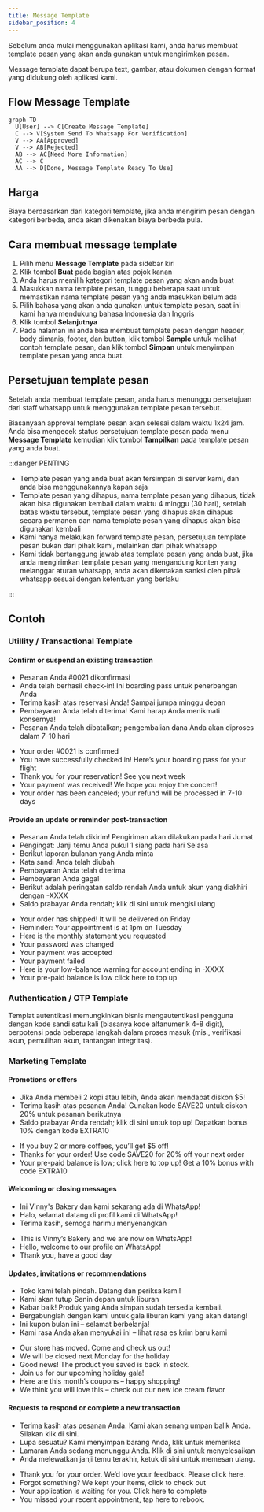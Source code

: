 ```yaml
---
title: Message Template
sidebar_position: 4
---
```



Sebelum anda mulai menggunakan aplikasi kami, anda harus membuat template pesan yang akan anda gunakan untuk mengirimkan pesan.

Message template dapat berupa text, gambar, atau dokumen dengan format yang didukung oleh aplikasi kami.

## Flow Message Template

```mermaid
graph TD
  U[User] --> C[Create Message Template]
  C --> V[System Send To Whatsapp For Verification]
  V --> AA[Approved]
  V --> AB[Rejected]
  AB --> AC[Need More Information]
  AC --> C
  AA --> D[Done, Message Template Ready To Use]
```

## Harga

Biaya berdasarkan dari kategori template, jika anda mengirim pesan dengan kategori berbeda, anda akan dikenakan biaya berbeda pula.

## Cara membuat message template

1. Pilih menu **Message Template** pada sidebar kiri
2. Klik tombol **Buat** pada bagian atas pojok kanan
3. Anda harus memilih kategori template pesan yang akan anda buat
4. Masukkan nama template pesan, tunggu beberapa saat untuk memastikan nama template pesan yang anda masukkan belum ada
5. Pilih bahasa yang akan anda gunakan untuk template pesan, saat ini kami hanya mendukung bahasa Indonesia dan Inggris
6. Klik tombol **Selanjutnya**
7. Pada halaman ini anda bisa membuat template pesan dengan header, body dimanis, footer, dan button, klik tombol **Sample** untuk melihat contoh template pesan, dan klik tombol **Simpan** untuk menyimpan template pesan yang anda buat.

## Persetujuan template pesan

Setelah anda membuat template pesan, anda harus menunggu persetujuan dari staff whatsapp untuk menggunakan template pesan tersebut.

Biasanyaan approval template pesan akan selesai dalam waktu 1x24 jam. Anda bisa mengecek status persetujuan template pesan pada menu **Message Template** kemudian klik tombol **Tampilkan** pada template pesan yang anda buat.

:::danger PENTING

- Template pesan yang anda buat akan tersimpan di server kami, dan anda bisa menggunakannya kapan saja
- Template pesan yang dihapus, nama template pesan yang dihapus, tidak akan bisa digunakan kembali dalam waktu 4 minggu (30 hari), setelah batas waktu tersebut, template pesan yang dihapus akan dihapus secara permanen dan nama template pesan yang dihapus akan bisa digunakan kembali
- Kami hanya melakukan forward template pesan, persetujuan template pesan bukan dari pihak kami, melainkan dari pihak whatsapp
- Kami tidak bertanggung jawab atas template pesan yang anda buat, jika anda mengirimkan template pesan yang mengandung konten yang melanggar aturan whatsapp, anda akan dikenakan sanksi oleh pihak whatsapp sesuai dengan ketentuan yang berlaku

:::

## Contoh

### Utillity / Transactional Template

#### Confirm or suspend an existing transaction

<Tabs groupId="translate">
  <TabItem value="id" label="Indonesia">
    <ul>
      <li>Pesanan Anda #0021 dikonfirmasi</li>
      <li>
        Anda telah berhasil check-in! Ini boarding pass untuk penerbangan Anda
      </li>
      <li>Terima kasih atas reservasi Anda! Sampai jumpa minggu depan</li>
      <li>
        Pembayaran Anda telah diterima! Kami harap Anda menikmati konsernya!
      </li>
      <li>
        Pesanan Anda telah dibatalkan; pengembalian dana Anda akan diproses
        dalam 7-10 hari
      </li>
    </ul>
  </TabItem>
  <TabItem value="en" label="English">
    <ul>
      <li>Your order #0021 is confirmed</li>
      <li>
        You have successfully checked in! Here’s your boarding pass for your
        flight
      </li>
      <li>Thank you for your reservation! See you next week</li>
      <li>Your payment was received! We hope you enjoy the concert!</li>
      <li>
        Your order has been canceled; your refund will be processed in 7-10 days
      </li>
    </ul>
  </TabItem>
</Tabs>

#### Provide an update or reminder post-transaction

<Tabs groupId="translate">
  <TabItem value="id" label="Indonesia">
    <ul>
      <li>
        Pesanan Anda telah dikirim! Pengiriman akan dilakukan pada hari Jumat
      </li>
      <li>Pengingat: Janji temu Anda pukul 1 siang pada hari Selasa</li>
      <li>Berikut laporan bulanan yang Anda minta</li>
      <li>Kata sandi Anda telah diubah</li>
      <li>Pembayaran Anda telah diterima</li>
      <li>Pembayaran Anda gagal</li>
      <li>
        Berikut adalah peringatan saldo rendah Anda untuk akun yang diakhiri
        dengan -XXXX
      </li>
      <li>Saldo prabayar Anda rendah; klik di sini untuk mengisi ulang</li>
    </ul>
  </TabItem>
  <TabItem value="en" label="English">
    <ul>
      <li>Your order has shipped! It will be delivered on Friday</li>
      <li>Reminder: Your appointment is at 1pm on Tuesday</li>
      <li>Here is the monthly statement you requested</li>
      <li>Your password was changed</li>
      <li>Your payment was accepted</li>
      <li>Your payment failed</li>
      <li>Here is your low-balance warning for account ending in -XXXX</li>
      <li>Your pre-paid balance is low click here to top up</li>
    </ul>
  </TabItem>
</Tabs>

### Authentication / OTP Template

Templat autentikasi memungkinkan bisnis mengautentikasi pengguna dengan kode sandi satu kali (biasanya kode alfanumerik 4-8 digit), berpotensi pada beberapa langkah dalam proses masuk (mis., verifikasi akun, pemulihan akun, tantangan integritas).

### Marketing Template

#### Promotions or offers

<Tabs groupId="translate">
  <TabItem value="id" label="Indonesia">
    <ul>
      <li>
        Jika Anda membeli 2 kopi atau lebih, Anda akan mendapat diskon $5!
      </li>
      <li>
        Terima kasih atas pesanan Anda! Gunakan kode SAVE20 untuk diskon 20%
        untuk pesanan berikutnya
      </li>
      <li>
        Saldo prabayar Anda rendah; klik di sini untuk top up! Dapatkan bonus
        10% dengan kode EXTRA10
      </li>
    </ul>
  </TabItem>
  <TabItem value="en" label="English">
    <ul>
      <li>If you buy 2 or more coffees, you’ll get $5 off!</li>
      <li>
        Thanks for your order! Use code SAVE20 for 20% off your next order
      </li>
      <li>
        Your pre-paid balance is low; click here to top up! Get a 10% bonus with
        code EXTRA10
      </li>
    </ul>
  </TabItem>
</Tabs>

#### Welcoming or closing messages

<Tabs groupId="translate">
  <TabItem value="id" label="Indonesia">
    <ul>
      <li>Ini Vinny's Bakery dan kami sekarang ada di WhatsApp!</li>
      <li>Halo, selamat datang di profil kami di WhatsApp!</li>
      <li>Terima kasih, semoga harimu menyenangkan</li>
    </ul>
  </TabItem>
  <TabItem value="en" label="English">
    <ul>
      <li>This is Vinny’s Bakery and we are now on WhatsApp!</li>
      <li>Hello, welcome to our profile on WhatsApp!</li>
      <li>Thank you, have a good day</li>
    </ul>
  </TabItem>
</Tabs>

#### Updates, invitations or recommendations

<Tabs groupId="translate">
  <TabItem value="id" label="Indonesia">
    <ul>
      <li>Toko kami telah pindah. Datang dan periksa kami!</li>
      <li>Kami akan tutup Senin depan untuk liburan</li>
      <li>Kabar baik! Produk yang Anda simpan sudah tersedia kembali.</li>
      <li>
        Bergabunglah dengan kami untuk gala liburan kami yang akan datang!
      </li>
      <li>Ini kupon bulan ini – selamat berbelanja!</li>
      <li>Kami rasa Anda akan menyukai ini – lihat rasa es krim baru kami</li>
    </ul>
  </TabItem>
  <TabItem value="en" label="English">
    <ul>
      <li>Our store has moved. Come and check us out!</li>
      <li>We will be closed next Monday for the holiday</li>
      <li>Good news! The product you saved is back in stock.</li>
      <li>Join us for our upcoming holiday gala!</li>
      <li>Here are this month’s coupons – happy shopping!</li>
      <li>We think you will love this – check out our new ice cream flavor</li>
    </ul>
  </TabItem>
</Tabs>

#### Requests to respond or complete a new transaction

<Tabs groupId="translate">
  <TabItem value="id" label="Indonesia">
    <ul>
      <li>
        Terima kasih atas pesanan Anda. Kami akan senang umpan balik Anda.
        Silakan klik di sini.
      </li>
      <li>Lupa sesuatu? Kami menyimpan barang Anda, klik untuk memeriksa</li>
      <li>
        Lamaran Anda sedang menunggu Anda. Klik di sini untuk menyelesaikan
      </li>
      <li>
        Anda melewatkan janji temu terakhir, ketuk di sini untuk memesan ulang.
      </li>
    </ul>
  </TabItem>
  <TabItem value="en" label="English">
    <ul>
      <li>
        Thank you for your order. We’d love your feedback. Please click here.
      </li>
      <li>Forgot something? We kept your items, click to check out</li>
      <li>Your application is waiting for you. Click here to complete</li>
      <li>You missed your recent appointment, tap here to rebook.</li>
    </ul>
  </TabItem>
</Tabs>
